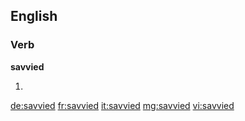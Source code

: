 ==English==

===Verb===
'''savvied'''

# {{past of|savvy}}

[[de:savvied]]
[[fr:savvied]]
[[it:savvied]]
[[mg:savvied]]
[[vi:savvied]]